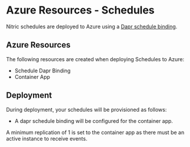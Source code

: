 
# Azure Resources - Schedules

Nitric schedules are deployed to Azure using a [Dapr schedule binding](https://docs.dapr.io/reference/components-reference/supported-bindings/cron/).

## Azure Resources

The following resources are created when deploying Schedules to Azure:

- Schedule Dapr Binding
- Container App

## Deployment

During deployment, your schedules will be provisioned as follows:

- A dapr schedule binding will be configured for the container app.

<Note>
  A minimum replication of 1 is set to the container app as there must be an
  active instance to receive events.
</Note>
